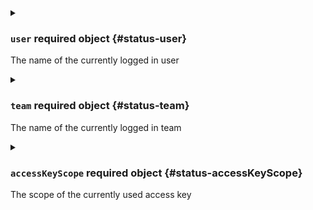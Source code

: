 


<details className="config-field" data-expandable="true">
<summary>

### `user` <span className="config-field-required" data-required="false">required</span> <span className="config-field-type">object</span> <span className="config-field-default"></span> <span className="config-field-enum"></span> {#status-user}

The name of the currently logged in user

</summary>

<PartialUserreference />


</details>



<details className="config-field" data-expandable="true">
<summary>

### `team` <span className="config-field-required" data-required="false">required</span> <span className="config-field-type">object</span> <span className="config-field-default"></span> <span className="config-field-enum"></span> {#status-team}

The name of the currently logged in team

</summary>

<PartialTeamreference />


</details>


<PartialAccessKey />



<details className="config-field" data-expandable="true">
<summary>

### `accessKeyScope` <span className="config-field-required" data-required="false">required</span> <span className="config-field-type">object</span> <span className="config-field-default"></span> <span className="config-field-enum"></span> {#status-accessKeyScope}

The scope of the currently used access key

</summary>

<PartialAccessKeyScopereference />


</details>


<PartialAccessKeyType />


<PartialSubject />


<PartialUid />


<PartialGroups />


<PartialIntercomHash />


<PartialInstanceID />
